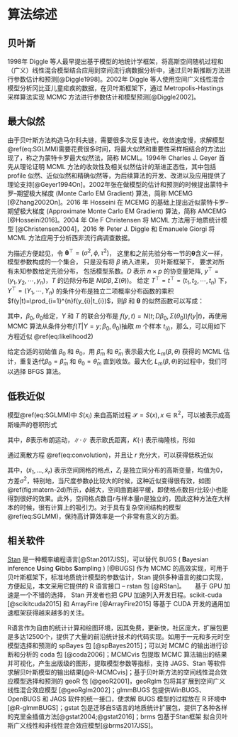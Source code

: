 # 算法综述 {#algorithms}

## 贝叶斯

1998年 Diggle 等人最早提出基于模型的地统计学框架，将高斯空间随机过程和（广义）线性混合模型结合应用到空间流行病数据分析中，通过贝叶斯推断方法进行参数估计和预测[@Diggle1998]。2002年 Diggle 等人使用空间广义线性混合模型分析冈比亚儿童疟疾的数据，在贝叶斯框架下，通过 Metropolis-Hastings 采样算法实现 MCMC 方法进行参数估计和模型预测[@Diggle2002]。


## 最大似然

由于贝叶斯方法构造马尔科夫链，需要很多次反复迭代，收敛速度慢，求解模型\@ref(eq:SGLMM)需要花费很多时间，将最大似然和重要性采样相结合的方法出现了，称之为蒙特卡罗最大似然法，简称 MCML。1994年 Charles J. Geyer 首先从理论证明 MCML 方法的收敛性及相关似然估计的渐进正态性，其中包括 profile 似然、近似似然和精确似然等，为后续算法的开发、改进以及应用提供了理论支持[@Geyer1994On]。2002年张在做模型的估计和预测的时候提出蒙特卡罗--期望极大梯度 (Monte Carlo EM Gradient) 算法，简称 MCEMG [@Zhang2002On]。2016 年 Hosseini 在 MCEMG 的基础上提出近似蒙特卡罗--期望极大梯度 (Approximate Monte Carlo EM Gradient) 算法，简称 AMCEMG [@Hosseini2016]。2004 年 Ole F Christensen 将 MCML 方法用于地质统计模型 [@Christensen2004]，2016 年 Peter J. Diggle 和 Emanuele Giorgi  将 MCML 方法应用于分析西非流行病调查数据。

为描述方便起见，令 $\bm{\theta}^{\top} = (\sigma^2,\phi,\tau^2)$， 这里和之前先验分布一节的$\bm{\theta}$含义一样， 模型参数构成的一个集合， 只是没有将 $\beta$ 纳入进来， 贝叶斯框架下， 要求对所有未知参数给定先验分布， 包括模型系数。$D$ 表示 $n\times p$ 的协变量矩阵,  $y^{\top} = (y_1,y_2,\cdots,y_n)$，$T$ 的边际分布是 $N(D\beta,\Sigma(\theta))$。 给定 $T^{\top}=t^{\top}=(t_1,t_2,\cdots,t_n)$ 下， $Y^{\top}=(Y_1,\cdots,Y_n)$ 的条件分布是独立二项概率分布函数的乘积$f(y|t)=\prod_{i=1}^{n}f(y_{i}|t_{i})$，则$\beta$ 和 $\bm{\theta}$ 的似然函数可以写成：

\begin{equation}
\begin{aligned}
L(\beta,\theta)
& = f(y;\beta,\bm{\theta}) \\
& = \int_{\mathbb{R}^{n}} N(t;D\beta,\Sigma(\theta))f(y|t)dt\\
& = \int_{\mathbb{R}^{n}} \frac{N(t;D\beta,\Sigma(\theta))f(y|t)}{N(t;D\beta_{0},\Sigma(\theta_{0}))f(y|t)}f(y,t)dt\\
& \varpropto \int_{\mathbb{R}^{n}} \frac{N(t;D\beta,\Sigma(\theta))}{N(t;D\beta_{0},\Sigma(\theta_{0}))}f(t|y)dt \\
&= E_{T|y}\left[\frac{N(t;D\beta,\Sigma(\theta))}{N(t;D\beta_{0},\Sigma(\theta_{0}))}\right] (\#eq:likelihood2)
\end{aligned}
\end{equation}

其中，$\beta_{0},\theta_{0}$给定，$Y$ 和 $T$ 的联合分布是 $f(y,t)=N(t;D\beta_{0},\Sigma(\theta_{0}))f(y|t)$，再使用 MCMC 算法从条件分布$f(T|Y=y;\beta_0,\theta_0)$抽取 $m$ 个样本 $t_{(i)}$，那么，可以用如下方程近似 \@ref(eq:likelihood2)
 
\begin{equation}
L_{m}(\beta,\theta)=\frac{1}{m}\sum_{i=1}^{n}\frac{N(t_{i};D\beta,\Sigma(\theta))}{N(t_{i};D\beta_{0},\Sigma(\theta_{0}))} (\#eq:likelihood-approx)
\end{equation}

给定合适的初始值 $\beta_{0}$ 和 $\theta_{0}$，用 $\hat{\beta}_{m}$ 和 $\hat{\theta}_{m}$ 表示最大化 $L_{m}(\beta,\theta)$ 获得的 MCML 估计，重复迭代$\beta_{0}=\hat{\beta}_{m}$ 和 $\theta_{0}=\hat{\theta}_{m}$ 直到收敛。最大化 $L_{m}(\beta,\theta)$的过程中，我们可以选择 BFGS 算法。

## 低秩近似

模型\@ref(eq:SGLMM)中 $S(x_i)$ 来自高斯过程 $\mathcal{S} = S(x),x\in \mathbb{R}^2$，可以被表示成高斯噪声的卷积形式

\begin{equation}
S(x) = \int_{\mathbb{R}^2} K(\|x-t\|; \phi, \kappa) \: d B(t) (\#eq:convolution)
\end{equation}

其中，$B$表示布朗运动，$\|\cdot\|$ 表示欧氏距离，$K(\cdot)$ 表示梅隆核，形如

\begin{equation}
K(u; \phi, \kappa) = \frac{\Gamma(\kappa + 1)^{1/2}\kappa^{(\kappa+1)/4}u^{(\kappa-1)/2}}{\pi^{1/2}\Gamma((\kappa+1)/2)\Gamma(\kappa)^{1/2}(2\kappa^{1/2}\phi)^{(\kappa+1)/2}}\mathcal{K}_{\kappa}(u/\phi), u > 0. (\#eq:matern-kernel)
\end{equation}

通过离散方程 \@ref(eq:convolution)，并且让 $r$ 充分大，可以获得低秩近似

\begin{equation}
S(x) \approx \sum_{i = 1}^r K(\|x-\tilde{x}_{i}\|; \phi, \kappa) Z_{i}, (\#eq:lr-approx)
\end{equation}

其中，$(\tilde{x}_{1},\ldots,\tilde{x}_{r})$ 表示空间网格的格点，$Z_{i}$ 是独立同分布的高斯变量，均值为0，方差$\sigma^2$，特别地，当尺度参数$\phi$比较大的时候，这种近似变得很有效，如图\@ref(fig:matern-2d)所示，$\phi$越大，空间曲面越平缓，即使格点数目$r$比较小也能得到很好的效果。此外，空间格点数目$r$与样本量$n$是独立的，因此这种方法在大样本的时候，很有计算上的吸引力。对于具有复杂空间结构的模型\@ref(eq:SGLMM)，保持高计算效率是一个非常有意义的方面。

## 相关软件

[Stan](http://mc-stan.org/) 是一种概率编程语言[@Stan2017JSS]，可以替代 BUGS ( **B**ayesian inference **U**sing **G**ibbs **S**ampling ) [@BUGS] 作为 MCMC 的高效实现，可用于贝叶斯框架下，标准地质统计模型的参数估计，Stan 提供多种语言的接口实现，方便起见，本文采用它提供的 R 语言接口 -- rstan 包 [@RStan]。  　 
基于 GPU 加速是一个不错的选择， Stan 开发者也把 GPU 加速列入开发日程。scikit-cuda [@scikitcuda2015] 和 ArrayFire [@ArrayFire2015] 等基于 CUDA 开发的通用加速框架获得越来越多的关注。

R语言作为自由的统计计算和绘图环境，因其免费，更新快，社区庞大，扩展包更是多达12500个，提供了大量的前沿统计技术的代码实现。如用于一元和多元时空模型选择和预测的 spBayes 包 [@spBayes2015]；可以对 MCMC 的输出进行诊断和分析的 coda 包 [@coda2006]；MCMCvis 包提取 MCMC 算法输出的结果并可视化，产生出版级的图形，提取模型参数等指标，支持 JAGS、Stan 等软件求解贝叶斯模型的输出结果[@R-MCMCvis]；基于贝叶斯方法的空间线性混合效应模型选择和预测的 geoR 包 [@geoR2001]，geoRglm 包将其扩展到空间广义线性混合效应模型 [@geoRglm2002]；glmmBUGS 包提供WinBUGS、 OpenBUGS 和 JAGS 软件的统一接口，使求解 BUGS 模型的过程放在 R 环境中[@R-glmmBUGS]；gstat 包是迁移自S语言的地质统计扩展包，提供了各种各样的克里金插值方法[@gstat2004;@gstat2016]；brms 包基于Stan框架 拟合贝叶斯广义线性和非线性混合效应模型[@brms2017JSS]。
